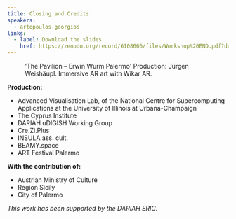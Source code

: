 ```yaml
---
title: Closing and Credits
speakers:
  - artopoulos-georgios
links:
  - label: Download the slides
    href: https://zenodo.org/record/6108666/files/Workshop%20END.pdf?download=1
---
```

<Figure src="/assets/content/en/resources/events/use-of-ict-for-community-building-actions-towards-the-reactivation-of-urban-heritagescapes-in-south-european-cities/sessions/6/wurm.png">
  'The Pavilion – Erwin Wurm Palermo' Production: Jürgen Weishäupl. Immersive AR art with Wikar AR.
</Figure>

**Production:**

* Advanced Visualisation Lab, of the National Centre for Supercomputing Applications at the University of Illinois at Urbana-Champaign
* The Cyprus Institute
* DARIAH uDIGISH Working Group
* Cre.Zi.Plus
* INSULA ass. cult.
* BEAMY.space
* ART Festival Palermo

**With the contribution of:**

* Austrian Ministry of Culture
* Region Sicily
* City of Palermo

*This work has been supported by the DARIAH ERIC.*

